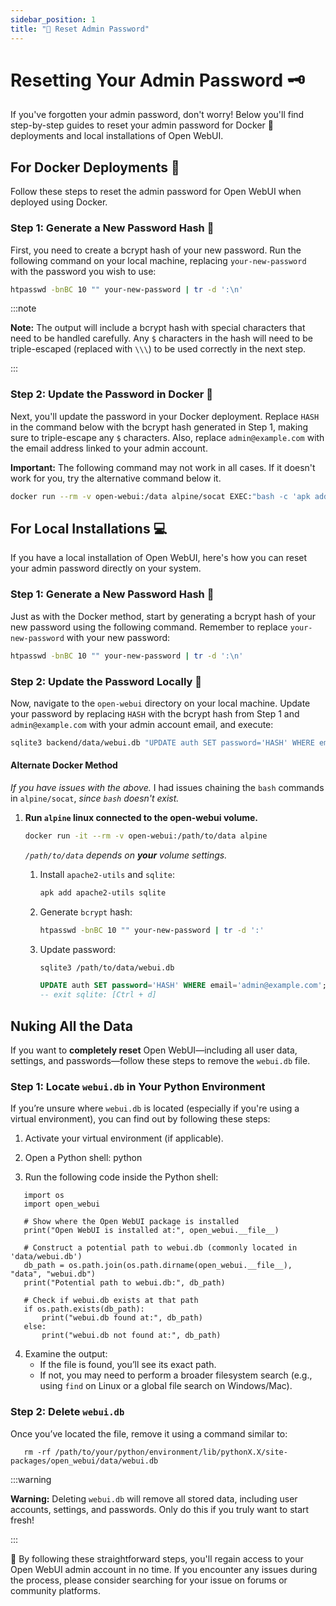 ```yaml
---
sidebar_position: 1
title: "🔑 Reset Admin Password"
---
```


# Resetting Your Admin Password 🗝️

If you've forgotten your admin password, don't worry! Below you'll find step-by-step guides to reset your admin password for Docker 🐳 deployments and local installations of Open WebUI.

## For Docker Deployments 🐳

Follow these steps to reset the admin password for Open WebUI when deployed using Docker.

### Step 1: Generate a New Password Hash 🔐

First, you need to create a bcrypt hash of your new password. Run the following command on your local machine, replacing `your-new-password` with the password you wish to use:

```bash
htpasswd -bnBC 10 "" your-new-password | tr -d ':\n'
```

:::note

**Note:** The output will include a bcrypt hash with special characters that need to be handled carefully. Any `$` characters in the hash will need to be triple-escaped (replaced with `\\\`) to be used correctly in the next step.

:::

### Step 2: Update the Password in Docker 🔄

Next, you'll update the password in your Docker deployment. Replace `HASH` in the command below with the bcrypt hash generated in Step 1, making sure to triple-escape any `$` characters. Also, replace `admin@example.com` with the email address linked to your admin account.

**Important:** The following command may not work in all cases. If it doesn't work for you, try the alternative command below it.

```bash
docker run --rm -v open-webui:/data alpine/socat EXEC:"bash -c 'apk add sqlite && echo UPDATE auth SET password='\''HASH'\'' WHERE email='\''admin@example.com'\''; | sqlite3 /data/webui.db'", STDIO
```

## For Local Installations 💻

If you have a local installation of Open WebUI, here's how you can reset your admin password directly on your system.

### Step 1: Generate a New Password Hash 🔐

Just as with the Docker method, start by generating a bcrypt hash of your new password using the following command. Remember to replace `your-new-password` with your new password:

```bash
htpasswd -bnBC 10 "" your-new-password | tr -d ':\n'
```

### Step 2: Update the Password Locally 🔄

Now, navigate to the `open-webui` directory on your local machine. Update your password by replacing `HASH` with the bcrypt hash from Step 1 and `admin@example.com` with your admin account email, and execute:

```bash
sqlite3 backend/data/webui.db "UPDATE auth SET password='HASH' WHERE email='admin@example.com';"
```

#### Alternate Docker Method

*If you have issues with the above.*  I had issues chaining the `bash` commands in `alpine/socat`, *since `bash` doesn't exist.*

1. **Run `alpine` linux connected to the open-webui volume.**

    ```bash
    docker run -it --rm -v open-webui:/path/to/data alpine
    ```
    _`/path/to/data` depends on __your__ volume settings._

    1. Install `apache2-utils` and `sqlite`:

        ```sh
        apk add apache2-utils sqlite
        ```
    1. Generate `bcrypt` hash:

        ```sh
        htpasswd -bnBC 10 "" your-new-password | tr -d ':'
        ```

    1. Update password:

        ```sh
        sqlite3 /path/to/data/webui.db
        ```

        ```sql
        UPDATE auth SET password='HASH' WHERE email='admin@example.com';
        -- exit sqlite: [Ctrl + d]
        ```

## Nuking All the Data

If you want to **completely reset** Open WebUI—including all user data, settings, and passwords—follow these steps to remove the `webui.db` file.

### Step 1: Locate `webui.db` in Your Python Environment

If you’re unsure where `webui.db` is located (especially if you're using a virtual environment), you can find out by following these steps:

1. Activate your virtual environment (if applicable).
2. Open a Python shell:
   python

3. Run the following code inside the Python shell:
```
   import os
   import open_webui

   # Show where the Open WebUI package is installed
   print("Open WebUI is installed at:", open_webui.__file__)

   # Construct a potential path to webui.db (commonly located in 'data/webui.db')
   db_path = os.path.join(os.path.dirname(open_webui.__file__), "data", "webui.db")
   print("Potential path to webui.db:", db_path)

   # Check if webui.db exists at that path
   if os.path.exists(db_path):
       print("webui.db found at:", db_path)
   else:
       print("webui.db not found at:", db_path)
```
4. Examine the output:
   - If the file is found, you’ll see its exact path.
   - If not, you may need to perform a broader filesystem search (e.g., using `find` on Linux or a global file search on Windows/Mac).

### Step 2: Delete `webui.db`

Once you’ve located the file, remove it using a command similar to:

```
   rm -rf /path/to/your/python/environment/lib/pythonX.X/site-packages/open_webui/data/webui.db
```

:::warning

**Warning:** Deleting `webui.db` will remove all stored data, including user accounts, settings, and passwords. Only do this if you truly want to start fresh!

:::

📖 By following these straightforward steps, you'll regain access to your Open WebUI admin account in no time. If you encounter any issues during the process, please consider searching for your issue on forums or community platforms.
